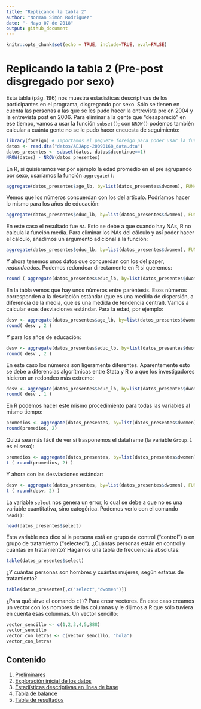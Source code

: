 ```yaml
---
title: "Replicando la tabla 2"
author: "Norman Simón Rodríguez"
date: "- Mayo 07 de 2018"
output: github_document
---
```


```r
knitr::opts_chunk$set(echo = TRUE, include=TRUE, eval=FALSE)
```

# Replicando la tabla 2 (Pre-post disgregado por sexo)

Esta tabla (pág. 196) nos muestra estadísticas descriptivas de los participantes en el programa, disgregando por sexo. Sólo se tienen en cuenta las personas a las que se les pudo hacer la entrevista pre en 2004 y la entrevista post en 2006. Para eliminar a la gente que "desapareció" en ese tiempo, vamos a usar la función `subset()`; con `NROW()` podemos también calcular a cuánta gente no se le pudo hacer encuesta de seguimiento:

```r
library(foreign) # Importamos el paquete foreign para poder usar la función read.dta()
datos <- read.dta("datos/AEJApp-20090168_data.dta")
datos_presentes <- subset(datos, datos$dcontinue==1)
NROW(datos) - NROW(datos_presentes)
```

En R, si quisiéramos ver por ejemplo la edad promedio en el pre agrupando por sexo, usaríamos la función `aggregate()`:

```r
aggregate(datos_presentes$age_lb, by=list(datos_presentes$dwomen), FUN=mean)
```

Vemos que los números concuerdan con los del artículo. Podríamos hacer lo mismo para los años de educación:

```r
aggregate(datos_presentes$educ_lb, by=list(datos_presentes$dwomen), FUN=mean)
```

En este caso el resultado fue `NA`. Esto se debe a que cuando hay NAs, R no calcula la función media. Para eliminar los NAs del cálculo y así poder hacer el cálculo, añadimos un argumento adicional a la función:

```r
aggregate(datos_presentes$educ_lb, by=list(datos_presentes$dwomen), FUN=mean, na.rm=TRUE)
```

Y ahora tenemos unos datos que concuerdan con los del paper, *redondeados*. Podemos redondear directamente en R si queremos:

```r
round ( aggregate(datos_presentes$educ_lb, by=list(datos_presentes$dwomen), FUN=mean, na.rm=TRUE), 1 )
```

En la tabla vemos que hay unos números entre paréntesis. Esos números corresponden a la desviación estándar (que es una medida de dispersión, a diferencia de la media, que es una medida de tendencia central). Vamos a calcular esas desviaciones estándar. Para la edad, por ejemplo:

```r
desv <- aggregate(datos_presentes$age_lb, by=list(datos_presentes$dwomen), FUN=sd, na.rm=TRUE)
round( desv , 2 )
```

Y para los años de educación:

```r
desv <- aggregate(datos_presentes$educ_lb, by=list(datos_presentes$dwomen), FUN=sd, na.rm=TRUE)
round( desv , 2 )
```

En este caso los números son ligeramente diferentes. Aparentemente esto se debe a diferencias algorítmicas entre Stata y R o a que los investigadores hicieron un redondeo más extremo:

```r
desv <- aggregate(datos_presentes$educ_lb, by=list(datos_presentes$dwomen), FUN=sd, na.rm=TRUE)
round( desv , 1 )
```

En R podemos hacer este mismo procedimiento para todas las variables al mismo tiempo:

```r
promedios <- aggregate(datos_presentes, by=list(datos_presentes$dwomen), FUN=mean, na.rm=TRUE)
round(promedios, 2)
```

Quizá sea más fácil de ver si trasponemos el dataframe (la variable `Group.1` es el sexo):

```r
promedios <- aggregate(datos_presentes, by=list(datos_presentes$dwomen), FUN=mean, na.rm=TRUE)
t ( round(promedios, 2) )
```

Y ahora con las desviaciones estándar:

```r
desv <- aggregate(datos_presentes, by=list(datos_presentes$dwomen), FUN=sd, na.rm=TRUE)
t ( round(desv, 2) )
```

La variable `select` nos genera un error, lo cual se debe a que no es una variable cuantitativa, sino categórica. Podemos verlo con el comando `head()`:

```r
head(datos_presentes$select)
```

Esta variable nos dice si la persona está en grupo de control ("control") o en grupo de tratamiento ("selected"). ¿Cuántas personas están en control y cuántas en tratamiento? Hagamos una tabla de frecuencias absolutas:

```r
table(datos_presentes$select)
```

¿Y cuántas personas son hombres y cuántas mujeres, según estatus de tratamiento?

```r
table(datos_presentes[,c("select","dwomen")])
```

¿Para qué sirve el comando `c()`? Para crear vectores. En este caso creamos un vector con los nombres de las columnas y le dijimos a R que sólo tuviera en cuenta esas columnas. Un vector sencillo:

```r
vector_sencillo <- c(1,2,3,4,5,888)
vector_sencillo
vector_con_letras <- c(vector_sencillo, "hola")
vector_con_letras
```

## Contenido

1. [Preliminares](preliminares.md)
1. [Exploración inicial de los datos](exploracion.md)
1. [Estadísticas descriptivas en línea de base](tabla2.md)
1. [Tabla de balance](tabla3.md)
1. [Tabla de resultados](tablaresultados.md)








